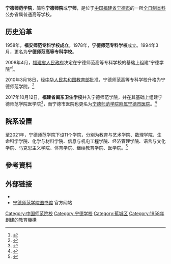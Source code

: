 {{Infobox University |
| Name = 宁德师范学院
| EnglishName =Ningde Normal University
| SealImage =[[File:NDNU_seal.svg|校徽]]
| SealInfo =
| Motto =使命、责任、追求
| Established = 1978年
| Type =公办省属普通高等学校
| President = [[魏远竹|魏远竹]]
| Secretary = [[夏良玉|夏良玉]]
| Location ={{PRC}}[[福建省|福建省]][[宁德市|宁德市]][[东侨经济技术开发区|东侨经济技术开发区]]学院路1号
| Campus = 东侨校区、蕉城校区
| Area =1100余亩
| 建筑面积= 约33万平方米
| Department =
| 职工= 747
| Faculty = 488
| Professor =
| Associate Professor =
| Assistant Professor =
| Lecturer =
| Student =11000余
| Undergraduate =
| Postgraduate =
| 4-year technological program =
| 2-year technological program =
| master =
| phd =
| Affiliations =
| Colors =
| Logo =
|邮编=352100
|老校名=宁德师范专科学校、宁德师范高等专科学校
| Nickname =宁德师院、宁师
|隶属=[[福建省人民政府|福建省人民政府]]
|校庆日 = 11月18日
| Mascot =
| Website = {{url|http://www.ndnu.edu.cn/}}
}}

'''宁德师范学院'''，简称'''宁德师院'''或'''宁师'''，是位于[[中华人民共和国|中国]][[福建省|福建省]][[宁德市|宁德市]]的一所[[全日制|全日制]][[本科|本科]]公办省属普通高等学校。

== 历史沿革 ==
1958年，'''福安师范专科学校成立'''。1978年，'''宁德师范专科学校'''成立。1994年3月，更名为'''宁德师范高等专科学校'''。

2008年4月，[[福建省人民政府|福建省人民政府]]决定在宁德师范高等专科学校的基础上组建“宁德学院”<ref>{{cite news | first= | last= | coauthors= | title=组建闽南理工学院 泉州将新增一所本科院校 | date=2008-04-06 | publisher= | url=http://www.qzwb.com/gb/content/2008-04/06/content_2772232.htm | work=泉州晚报 | pages= | accessdate=2008-10-31 | language=zh-hans | archive-url=https://web.archive.org/web/20081003234340/http://www.qzwb.com/gb/content/2008-04/06/content_2772232.htm | archive-date=2008-10-03 | dead-url=yes }}</ref>。

2010年3月18日，经[[中华人民共和国教育部|中华人民共和国教育部]]批准，宁德师范高等专科学校升格为宁德师范学院。<ref>{{cite web |author1=[[中华人民共和国教育部|中华人民共和国教育部]] |title=教育部关于同意在宁德师范高等专科学校 基础上建立宁德师范学院的通知 |url=http://www.moe.gov.cn/srcsite/A03/s181/201004/t20100408_91719.html |website=[[中华人民共和国教育部|中华人民共和国教育部]] |accessdate=2010-04-08 |archive-date=2022-01-29 |archive-url=https://web.archive.org/web/20220129013959/http://www.moe.gov.cn/srcsite/A03/s181/201004/t20100408_91719.html |dead-url=no }}</ref>

2017年10月12日，'''福建省闽东卫生学校'''并入宁德师范学院，并在其基础上组建宁德师范学院医学院<ref>{{Cite web |url=http://i.fjsen.com/2017-10/13/content_20230036.htm |title=宁德师院成立医学院 |accessdate=2018-02-01 |archive-date=2018-02-01 |archive-url=https://web.archive.org/web/20180201192847/http://i.fjsen.com/2017-10/13/content_20230036.htm |dead-url=yes }}</ref>，而宁德市医院也更名为[[宁德师范学院附属宁德市医院|宁德师范学院附属宁德市医院]]。<ref>{{cite web |author1=宁德师范学院附属宁德市医院 |title=首页 |url=https://www.ndsyy.com/ |website=宁德师范学院附属宁德市医院官方网站 |accessdate=2022-01-29 |archive-date=2022-03-12 |archive-url=https://web.archive.org/web/20220312085351/https://www.ndsyy.com/ |dead-url=no }}</ref>

== 院系设置 ==
至2021年，宁德师范学院下设11个学院，分别为教育与艺术学院、数理学院、生命科学学院、化学与材料学院、信息与机电工程学院、经济管理学院、语言与文化学院、马克思主义学院、体育学院、继续教育学院、医学院。<ref>{{cite web |author1=寧德師範學院 |title=教学机构 |url=http://www.ndnu.edu.cn/jgsz1/jxjg.htm |website=寧德師範學院 |accessdate=2022-01-29 |archive-date=2022-01-29 |archive-url=https://web.archive.org/web/20220129060935/http://www.ndnu.edu.cn/jgsz1/jxjg.htm |dead-url=no }}</ref>

==參考資料==
{{Reflist}}


==外部链接==
*{{official|http://www.ndnu.edu.cn/}}
*[http://library.ndnu.edu.cn/index.htm 宁德师范学院图书馆] {{Wayback|url=http://library.ndnu.edu.cn/index.htm |date=20220129051946 }}官方网站

{{福建高等院校}}
{{Fujian topics}}

[[Category:中国师范院校|Category:中国师范院校]]
[[Category:宁德学校|Category:宁德学校]]
[[Category:蕉城区|Category:蕉城区]]
[[Category:1958年創建的教育機構|Category:1958年創建的教育機構]]